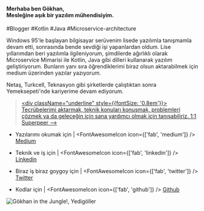 #### Merhaba ben Gökhan,<br /> Mesleğine aşık bir yazılım mühendisiyim.

<div style={{fontSize:'14px'}}> #Blogger #Kotlin #Java #Microservice-architecture </div>

Windows 95'le başlayan bilgisayar serüvenim lisede yazılımla tanışmamla devam etti, sonrasında bende sevdiği işi yapanlardan oldum. 
Lise yıllarımdan beri yazılımla ilgileniyorum, şimdilerde ağırlıklı olarak Microservice Mimarisi ile Kotlin, Java gibi dilleri kullanarak yazılım geliştiriyorum. 
Bunların yanı sıra öğrendiklerimi biraz olsun aktarabilmek için medium üzerinden yazılar yazıyorum.

Netaş, Turkcell, Teknasyon gibi şirketlerde çalıştıktan sonra Yemeksepeti'nde kariyerime devam ediyorum.

> [ <div className="underline" style={{fontSize: '0.8em'}}> Tecrübelerimi aktarmak, teknik konuları konuşmak, problemleri çözmek ya da geleceğin için sana yardımcı olmak için tanışabiliriz. 1:1 Superpeer ⟶</div>](https://superpeer.com/gokhana) 


* Yazılarımı okumak için | <FontAwesomeIcon icon={['fab', 'medium']} /> [Medium](https://gokhana.medium.com/)

* Teknik ve iş için | <FontAwesomeIcon icon={['fab', 'linkedin']} /> [Linkedin](https://www.linkedin.com/in/gokhan-a/)

* Biraz iş biraz goygoy için | <FontAwesomeIcon icon={['fab', 'twitter']} /> [Twitter](https://twitter.com/g_khana)

* Kodlar için | <FontAwesomeIcon icon={['fab', 'github']} /> [Github](https://github.com/G-khan)


![Gökhan in the Jungle!, Yedigöller](./gokhan.jpg "Yedigöller")
